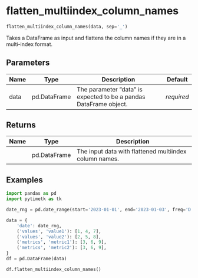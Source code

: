 # flatten_multiindex_column_names { #pytimetk.flatten_multiindex_column_names }

```python
flatten_multiindex_column_names(data, sep='_')
```

Takes a DataFrame as input and flattens the column
names if they are in a multi-index format.

## Parameters {.doc-section .doc-section-parameters}

| Name   | Type         | Description                                                       | Default    |
|--------|--------------|-------------------------------------------------------------------|------------|
| data   | pd.DataFrame | The parameter "data" is expected to be a pandas DataFrame object. | _required_ |

## Returns {.doc-section .doc-section-returns}

| Name   | Type         | Description                                            |
|--------|--------------|--------------------------------------------------------|
|        | pd.DataFrame | The input data with flattened multiindex column names. |

## Examples {.doc-section .doc-section-examples}

```python
import pandas as pd
import pytimetk as tk

date_rng = pd.date_range(start='2023-01-01', end='2023-01-03', freq='D')

data = {
    'date': date_rng,
    ('values', 'value1'): [1, 4, 7],
    ('values', 'value2'): [2, 5, 8],
    ('metrics', 'metric1'): [3, 6, 9],
    ('metrics', 'metric2'): [3, 6, 9],
}
df = pd.DataFrame(data)

df.flatten_multiindex_column_names()

```